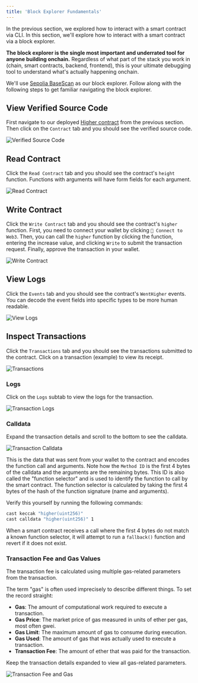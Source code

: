 ```yaml
---
title: 'Block Explorer Fundamentals'
---
```


In the previous section, we explored how to interact with a smart contract via CLI.
In this section, we'll explore how to interact with a smart contract via a block explorer.

**The block explorer is the single most important and underrated tool for anyone building onchain.**
Regardless of what part of the stack you work in (chain, smart contracts, backend, frontend), this is your ultimate debugging tool to understand what's actually happening onchain.

We'll use [Sepolia BaseScan](https://sepolia.basescan.org/) as our block explorer. 
Follow along with the following steps to get familiar navigating the block explorer.

## View Verified Source Code

First navigate to our deployed [Higher contract](https://sepolia.basescan.org/address/0x4B2c6DFf1d611A0e31684FAEc557FFf7c675f525) from the previous section.
Then click on the `Contract` tab and you should see the verified source code.

![Verified Source Code](../images/verified-source.gif)

## Read Contract

Click the `Read Contract` tab and you should see the contract's `height` function. Functions with arguments will have form fields for each argument.

![Read Contract](../images/read-contract.gif)

## Write Contract

Click the `Write Contract` tab and you should see the contract's `higher` function. First, you need to connect your wallet by clicking `🔴 Connect to Web3`.
Then, you can call the `higher` function by clicking the function, entering the increase value, and clicking `Write` to submit the transaction request. 
Finally, approve the transaction in your wallet.

![Write Contract](../images/write-contract.gif)

## View Logs

Click the `Events` tab and you should see the contract's `WentHigher` events. You can decode the event fields into specific types to be more human readable.

![View Logs](../images/view-logs.gif)

## Inspect Transactions

Click the `Transactions` tab and you should see the transactions submitted to the contract. Click on a transaction (example) to view its receipt.

![Transactions](../images/transactions.gif)

### Logs

Click on the `Logs` subtab to view the logs for the transaction.

![Transaction Logs](../images/transaction-logs.gif)

### Calldata

Expand the transaction details and scroll to the bottom to see the calldata. 

![Transaction Calldata](../images/transaction-calldata.gif)

This is the data that was sent from your wallet to the contract and encodes the function call and arguments. 
Note how the `Method ID` is the first 4 bytes of the calldata and the arguments are the remaining bytes.
This ID is also called the "function selector" and is used to identify the function to call by the smart contract.
The function selector is calculated by taking the first 4 bytes of the hash of the function signature (name and arguments).

Verify this yourself by running the following commands:
```bash
cast keccak "higher(uint256)"
cast calldata "higher(uint256)" 1
```

When a smart contract receives a call where the first 4 bytes do not match a known function selector, it will attempt to run a `fallback()` function and revert if it does not exist.

### Transaction Fee and Gas Values

The transaction fee is calculated using multiple gas-related parameters from the transaction.

The term "gas" is often used imprecisely to describe different things. To set the record straight:
* **Gas**: The amount of <Tooltip tip="Reads, writes, and other operations.">computational work</Tooltip> required to execute a transaction.
* **Gas Price**: The <Tooltip tip="EIP-1559 defines 'base fees' and 'priority fees' that dynamically adjust based on blockspace demand.">market price</Tooltip> of gas measured in units of ether per gas, most often <Tooltip tip="1 ether = 10^18 wei = 10^9 • 10^9 wei = 10^9 giga wei = 10^9 gwei">gwei</Tooltip>.
* **Gas Limit**: The maximum amount of gas to consume during execution.
* **Gas Used**: The amount of gas that was <Tooltip tip="Because of the delay between transaction submission and inclusion, executed code paths may differ due to conditionals.">actually used</Tooltip> to execute a transaction.
* **Transaction Fee**: The <Tooltip tip="Calculated by multiplying `gas used` and `gas price`.">amount of ether</Tooltip> that was paid for the transaction.

Keep the transaction details expanded to view all gas-related parameters.

![Transaction Fee and Gas](../images/transaction-fee.gif)


